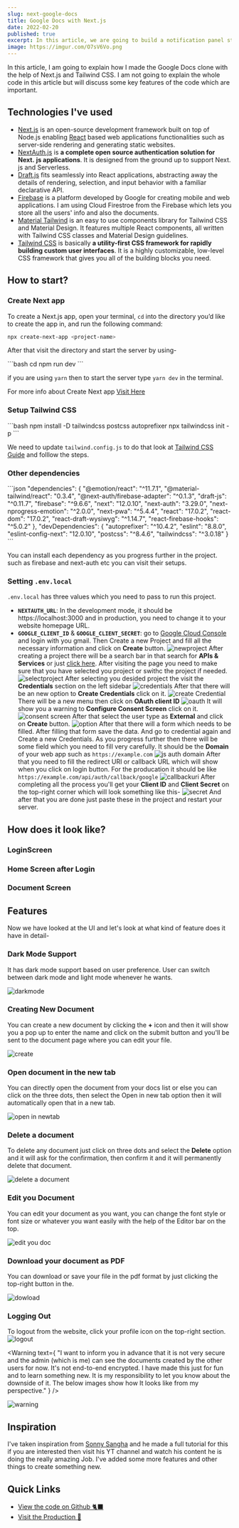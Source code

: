 ```yaml
---
slug: next-google-docs
title: Google Docs with Next.js
date: 2022-02-20
published: true
excerpt: In this article, we are going to build a notification panel style with CSS and will toggle the button with JS. It's very simple to do.
image: https://imgur.com/O7sV6Vo.png
---
```


In this article, I am going to explain how I made the Google Docs clone with the help of Next.js and Tailwind CSS. I am not going to explain the whole code in this article but will discuss some key features of the code which are important.


## Technologies I've used

- [Next.js](https://nextjs.org/) is an open-source development framework built on top of Node.js enabling [React](https://reactjs.org/) based web applications functionalities such as server-side rendering and generating static websites.
- [NextAuth.js](https://next-auth.js.org/) is **a complete open source authentication solution for Next.** **js applications**. It is designed from the ground up to support Next. js and Serverless.
- [Draft.js](https://draftjs.org/) fits seamlessly into React applications, abstracting away the details of rendering, selection, and input behavior with a familiar declarative API.
- [Firebase](https://firebase.google.com/) is a platform developed by Google for creating mobile and web applications. I am using Cloud Firestroe from the Firebase which lets you store all the users' info and also the documents.
- [Material Tailwind](https://material-tailwind.com/) is an easy to use components library for Tailwind CSS and Material Design. It features multiple React components, all written with Tailwind CSS classes and Material Design guidelines.
- [Tailwind CSS](https://tailwindcss.com/) is basically **a utility-first CSS framework for rapidly building custom user interfaces**. It is a highly customizable, low-level CSS framework that gives you all of the building blocks you need.

## How to start?

### Create Next app

To create a Next.js app, open your terminal, `cd` into the directory you’d like to create the app in, and run the following command:

<CodeTitle lang="bash" title="bash" />

```bash
npx create-next-app <project-name>
```

After that visit the directory and start the server by using-

<CodeTitle lang="bash" title="bash" />
```bash
cd <project-name>
npm run dev
```

if you are using `yarn` then to start the server type `yarn dev` in the terminal.

For more info about Create Next app [Visit Here](https://nextjs.org/learn/basics/create-nextjs-app/setup)

### Setup Tailwind CSS

<CodeTitle lang="bash" title="bash" />
```bash
npm install -D tailwindcss postcss autoprefixer
npx tailwindcss init -p
```

We need to update `tailwind.config.js` to do that look at [Tailwind CSS Guide](https://tailwindcss.com/docs/guides/nextjs) and folllow the steps.

### Other dependencies

<CodeTitle lang="json" title="package.json" />
```json
"dependencies": {
	"@emotion/react": "^11.7.1",
	"@material-tailwind/react": "0.3.4",
	"@next-auth/firebase-adapter": "^0.1.3",
	"draft-js": "^0.11.7",
	"firebase": "^9.6.6",
	"next": "12.0.10",
	"next-auth": "3.29.0",
	"next-nprogress-emotion": "^2.0.0",
	"next-pwa": "^5.4.4",
	"react": "17.0.2",
	"react-dom": "17.0.2",
	"react-draft-wysiwyg": "^1.14.7",
	"react-firebase-hooks": "^5.0.2"
},
"devDependencies": {
	"autoprefixer": "^10.4.2",
	"eslint": "8.8.0",
	"eslint-config-next": "12.0.10",
	"postcss": "^8.4.6",
	"tailwindcss": "^3.0.18"
}
```

You can install each dependency as you progress further in the project. such as firebase and next-auth etc you can visit their setups.

### Setting `.env.local`

`.env.local` has three values which you need to pass to run this project.

- **`NEXTAUTH_URL`**: In the development mode, it should be https://localhost:3000 and in production, you need to change it to your website homepage URL.
- **`GOOGLE_CLIENT_ID`** & **`GOOGLE_CLIENT_SECRET`**: go to [Google Cloud Console](https://console.cloud.google.com/) and login with you gmail. Then Create a new Project and fill all the necessary information and click on **Create** button.
  ![newproject](https://i.imgur.com/s98aDln.png)
  After creating a project there will be a search bar in that search for **APIs & Services** or just [click here](https://console.cloud.google.com/apis/dashboard). After visiting the page you need to make sure that you have selected you project or swithc the project if needed.
  ![selectproject](https://i.imgur.com/7HctR6n.png)
  After selecting you desided project the visit the **Credentials** section on the left sidebar
  ![credentials](https://i.imgur.com/hTeIqRp.png)
  After that there will be an new option to **Create Credentials** click on it.
  ![create Credential](https://i.imgur.com/9OZheKd.png)
  There will be a new menu then click on **OAuth client ID**
  ![oauth](https://i.imgur.com/reUPgFy.png)
  It will show you a warning to **Configure Consent Screen** click on it.
  ![consent screen](https://i.imgur.com/1HxVd2A.png)
  After that select the user type as **External** and click on **Create** button.
  ![option](https://i.imgur.com/8IZ1kAN.png)
  After that there will a form which needs to be filled. After filling that form save the data. And go to credential again and Create a new Credentials.
  As you progress further then there will be some field which you need to fill very carefully.
  It should be the **Domain** of your web app such as `https://example.com`
  ![js auth domain](https://i.imgur.com/FiQOzvT.png)
  After that you need to fill the redirect URI or callback URL which will show when you click on login button.
  For the producation it should be like `https://example.com/api/auth/callback/google`
  ![callbackuri](https://i.imgur.com/eMNN9Zt.png)
  After completing all the process you'll get your **Client ID** and **Client Secret** on the top-right corner which will look something like this-
  ![secret](https://i.imgur.com/kJgsZcS.png)
  And after that you are done just paste these in the project and restart your server.

## How does it look like?

### LoginScreen

<Figcaption
  src="https://i.imgur.com/zyEQWwR.png"
  alt="Login Screen for desktop"
  caption="Login Screen for desktop"
/>

<Figcaption
  src="https://i.imgur.com/D1ifDG4.png"
  alt="Login Screen for Tablets"
  caption="Login Screen for Tablets"
/>

<Figcaption
  src="https://i.imgur.com/lFCNUQW.png"
  alt="Login Screen for Mobile"
  caption="Login Screen for Mobile"
/>

### Home Screen after Login

<Figcaption
  src="https://i.imgur.com/762sH1K.png"
  alt="Dashboard Page in Desktop (Light mode)"
  caption="Dashboard Page in Desktop (Light mode)"
/>

<Figcaption
  src="https://i.imgur.com/3UumU6S.png"
  alt="Dashboard Page in Desktop (Dark mode)"
  caption="Dashboard Page in Desktop (Dark mode)"
/>

<Figcaption
  src="https://i.imgur.com/2e1R5w0.png"
  alt="Dashboard Page in Mobile (Light mode)"
  caption="Dashboard Page in Mobile (Light mode)"
/>

<Figcaption
  src="https://i.imgur.com/RIOvsAy.png"
  alt="Dashboard Page in Mobile (Dark mode)"
  caption="Dashboard Page in Mobile (Dark mode)"
/>

### Document Screen

<Figcaption
  src="https://i.imgur.com/1bpGTpc.png"
  alt="Document Page in Desktop (Light mode)"
  caption="Document Page in Desktop (Light mode)"
/>

<Figcaption
  src="https://i.imgur.com/PG7lHPP.png"
  alt="Document Page in Desktop (Dark mode)"
  caption="Document Page in Desktop (Dark mode)"
/>

<Figcaption
  src="https://i.imgur.com/cXkIGdJ.png"
  alt="Document Page in Mobile (Light mode)"
  caption="Document Page in Mobile (Light mode)"
/>

<Figcaption
  src="https://i.imgur.com/2KsdqlE.png"
  alt="Document Page in Mobile (Dark mode)"
  caption="Document Page in Mobile (Dark mode)"
/>

## Features

Now we have looked at the UI and let's look at what kind of feature does it have in detail-

### Dark Mode Support

It has dark mode support based on user preference. User can switch between dark mode and light mode whenever he wants.

![darkmode](https://i.imgur.com/Tus9rT5.gif)

### Creating New Document

You can create a new document by clicking the **+** icon and then it will show you a pop up to enter the name and click on the submit button and you'll be sent to the document page where you can edit your file.

![create](https://i.imgur.com/cp3f9Hg.gif)

### Open document in the new tab

You can directly open the document from your docs list or else you can click on the three dots, then select the Open in new tab option then it will automatically open that in a new tab.

![open in newtab](https://i.imgur.com/8nswhFB.gif)

### Delete a document

To delete any document just click on three dots and select the **Delete** option and it will ask for the confirmation, then confirm it and it will permanently delete that document.

![delete a document](https://i.imgur.com/Mcmr0SL.gif)

### Edit you Document

You can edit your document as you want, you can change the font style or font size or whatever you want easily with the help of the Editor bar on the top.

![edit you doc](https://i.imgur.com/MbJGuG8.gif)

### Download your document as PDF

You can download or save your file in the pdf format by just clicking the top-right button in the.

![dowload](https://i.imgur.com/3zyMXLy.png)

### Logging Out

To logout from the website, click your profile icon on the top-right section.
![logout](https://i.imgur.com/mkhpPYv.png)

<Warning
  text={
    "I want to inform you in advance that it is not very secure and the admin (which is me) can see the documents created by the other users for now. It's not end-to-end encrypted. I have made this just for fun and to learn something new. It is my responsibility to let you know about the downside of it. The below images show how It looks like from my perspective."
  }
/>

![warning](https://imgur.com/fWwTSNy.png)

## Inspiration

I've taken inspiration from [Sonny Sangha](https://bit.ly/3v4JPrl) and he made a full tutorial for this if you are interested then visit his YT channel and watch his content he is doing the really amazing Job. I've added some more features and other things to create something new.

## Quick Links

- [View the code on Github 🐈‍⬛](https://bit.ly/3LMp3Tt)
- [Visit the Production 🚀](https://google-next-docs.vercel.app)
